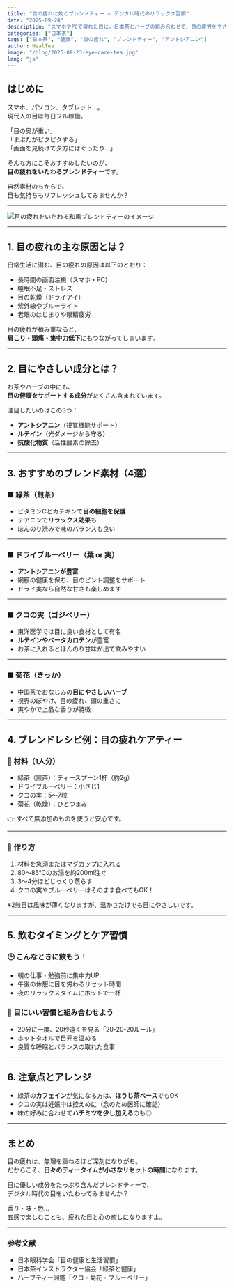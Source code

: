 ```yaml
---
title: "目の疲れに効くブレンドティー ― デジタル時代のリラックス習慣"
date: "2025-09-24"
description: "スマホやPCで疲れた目に。日本茶とハーブの組み合わせで、目の疲労をやさしくケアするブレンドティーを紹介。ルテイン・アントシアニンを含む素材、飲み方の工夫、生活習慣とあわせて続けるヒントも解説。"
categories: ["日本茶"]
tags: ["日本茶", "健康", "目の疲れ", "ブレンドティー", "アントシアニン"]
author: HealTea
image: "/blog/2025-09-23-eye-care-tea.jpg"
lang: "ja"
---
```


## はじめに

スマホ、パソコン、タブレット…。  
現代人の目は毎日フル稼働。  

「目の奥が重い」  
「まぶたがピクピクする」  
「画面を見続けて夕方にはぐったり…」

そんな方にこそおすすめしたいのが、  
**目の疲れをいたわるブレンドティー**です。

自然素材のちからで、  
目も気持ちもリフレッシュしてみませんか？

---

![目の疲れをいたわる和風ブレンドティーのイメージ](/blog/2025-09-23-eye-care-tea.jpg)

<!--
🎯画像プロンプト（英語）:
"A top-down photo of Japanese eye-care herbal tea blend ingredients including dried blueberry leaves, goji berries, chrysanthemum flowers, and green tea, arranged neatly on a wooden tray with soft daylight. Clean and calm aesthetic, no text."

📝プロンプトの意図:
ブルーベリー・クコの実・菊花・緑茶という、目に優しい成分を含む素材をビジュアル的に表現。スマホ疲れ・デジタル疲労対策という現代的なテーマと調和するように自然で落ち着いた印象に。
-->

---

## 1. 目の疲れの主な原因とは？

日常生活に潜む、目の疲れの原因は以下のとおり：

- 長時間の画面注視（スマホ・PC）
- 睡眠不足・ストレス
- 目の乾燥（ドライアイ）
- 紫外線やブルーライト
- 老眼のはじまりや眼精疲労

目の疲れが積み重なると、  
**肩こり・頭痛・集中力低下**にもつながってしまいます。

---

## 2. 目にやさしい成分とは？

お茶やハーブの中にも、  
**目の健康をサポートする成分**がたくさん含まれています。

注目したいのはこの3つ：

- **アントシアニン**（視覚機能サポート）  
- **ルテイン**（光ダメージから守る）  
- **抗酸化物質**（活性酸素の除去）

---

## 3. おすすめのブレンド素材（4選）

### ■ 緑茶（煎茶）

- ビタミンCとカテキンで**目の細胞を保護**  
- テアニンで**リラックス効果**も  
- ほんのり渋みで味のバランスも良い

---

### ■ ドライブルーベリー（葉 or 実）

- **アントシアニンが豊富**  
- 網膜の健康を保ち、目のピント調整をサポート  
- ドライ実なら自然な甘さも楽しめます

---

### ■ クコの実（ゴジベリー）

- 東洋医学では目に良い食材として有名  
- **ルテインやベータカロテン**が豊富  
- お茶に入れるとほんのり甘味が出て飲みやすい

---

### ■ 菊花（きっか）

- 中国茶でおなじみの**目にやさしいハーブ**  
- 視界のぼやけ、目の疲れ、頭の重さに  
- 爽やかで上品な香りが特徴

---

## 4. ブレンドレシピ例：目の疲れケアティー

### 🌿 材料（1人分）

- 緑茶（煎茶）：ティースプーン1杯（約2g）  
- ドライブルーベリー：小さじ1  
- クコの実：5〜7粒  
- 菊花（乾燥）：ひとつまみ

👉 すべて無添加のものを使うと安心です。

---

### 🍵 作り方

1. 材料を急須またはマグカップに入れる  
2. 80〜85℃のお湯を約200ml注ぐ  
3. 3〜4分ほどじっくり蒸らす  
4. クコの実やブルーベリーはそのまま食べてもOK！

※2煎目は風味が薄くなりますが、温かさだけでも目にやさしいです。

---

## 5. 飲むタイミングとケア習慣

### 🕒 こんなときに飲もう！

- 朝の仕事・勉強前に集中力UP  
- 午後の休憩に目を労わるリセット時間  
- 夜のリラックスタイムにホットで一杯

### 👀 目にいい習慣と組み合わせよう

- 20分に一度、20秒遠くを見る「20-20-20ルール」  
- ホットタオルで目元を温める  
- 良質な睡眠とバランスの取れた食事

---

## 6. 注意点とアレンジ

- 緑茶の**カフェイン**が気になる方は、**ほうじ茶ベース**でもOK  
- クコの実は妊娠中は控えめに（念のため医師に確認）  
- 味の好みに合わせて**ハチミツを少し加える**のも◎

---

## まとめ

目の疲れは、無理を重ねるほど深刻になりがち。  
だからこそ、**日々のティータイムが小さなリセットの時間**になります。

目に優しい成分をたっぷり含んだブレンドティーで、  
デジタル時代の目をいたわってみませんか？

香り・味・色…  
五感で楽しむことも、疲れた目と心の癒しになりますよ。

---

### 参考文献

- 日本眼科学会「目の健康と生活習慣」  
- 日本茶インストラクター協会「緑茶と健康」  
- ハーブティー図鑑「クコ・菊花・ブルーベリー」

